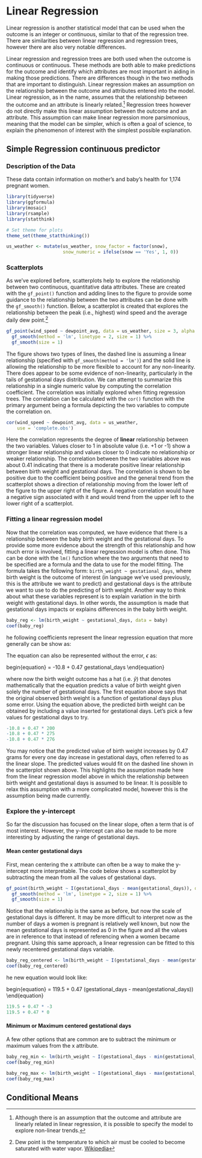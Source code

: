 # Linear Regression 

Linear regression is another statistical model that can be used when the outcome is an integer or continuous, similar to that of the regression tree. There are similarities between linear regression and regression trees, however there are also very notable differences. 

Linear regression and regression trees are both used when the outcome is continuous or continuous. These methods are both able to make predictions for the outcome and identify which attributes are most important in aiding in making those predictions. There are differences though in the two methods that are important to distinguish. Linear regression makes an assumption on the relationship between the outcome and attributes entered into the model. Linear regression, as in the name, assumes that the relationship between the outcome and an attribute is linearly related.^[Although there is an assumption that the outcome and attribute are linearly related in linear regression, it is possible to specify the model to explore non-linear trends.] Regression trees however do not directly make this linear assumption between the outcome and an attribute. This assumption can make linear regression more parsimonious, meaning that the model can be simpler, which is often a goal of science, to explain the phenomenon of interest with the simplest possible explanation. 

## Simple Regression continuous predictor
### Description of the Data
These data contain information on mother's and baby's health for 1,174 pregnant women.

```r
library(tidyverse)
library(ggformula)
library(mosaic)
library(rsample)
library(statthink)

# Set theme for plots
theme_set(theme_statthinking())

us_weather <- mutate(us_weather, snow_factor = factor(snow), 
                     snow_numeric = ifelse(snow == 'Yes', 1, 0))
```

### Scatterplots
As we've explored before, scatterplots help to explore the relationship between two continuous, quantitative data attributes. These are created with the `gf_point()` function and adding lines to the figure to provide some guidance to the relationship between the two attributes can be done with the `gf_smooth()` function. Below, a scatterplot is created that explores the relationship between the peak (i.e., highest) wind speed and the average daily dew point.^[Dew point is the temperature to which air must be cooled to become saturated with water vapor. [Wikipedia](https://en.wikipedia.org/wiki/Dew_point)]

```r
gf_point(wind_speed ~ dewpoint_avg, data = us_weather, size = 3, alpha = .2) %>%
  gf_smooth(method = 'lm', linetype = 2, size = 1) %>%
  gf_smooth(size = 1)
```

The figure shows two types of lines, the dashed line is assuming a linear relationship (specified with `gf_smooth(method = 'lm')`) and the solid line is allowing the relationship to be more flexible to account for any non-linearity. There does appear to be some evidence of non-linearity, particularly in the tails of gestational days distribution. We can attempt to summarize this relationship in a single numeric value by computing the correlation coefficient. The correlation was initially explored when fitting regression trees. The correlation can be calculated with the `cor()` function with the primary argument being a formula depicting the two variables to compute the correlation on.

```r
cor(wind_speed ~ dewpoint_avg, data = us_weather, 
    use = 'complete.obs')
```

Here the correlation represents the degree of **linear** relationship between the two variables. Values closer to 1 in absolute value (i.e. +1 or -1) show a stronger linear relationship and values closer to 0 indicate no relationship or weaker relationship. The correlation between the two variables above was about 0.41 indicating that there is a moderate positive linear relationship between birth weight and gestational days. The correlation is shown to be positive due to the coefficient being positive and the general trend from the scatterplot shows a direction of relationship moving from the lower left of the figure to the upper right of the figure. A negative correlation would have a negative sign associated with it and would trend from the upper left to the lower right of a scatterplot.


### Fitting a linear regression model
Now that the correlation was computed, we have evidence that there is a relationship between the baby birth weight and the gestational days. To provide some more evidence about the strength of this relationship and how much error is involved, fitting a linear regression model is often done. This can be done with the `lm()` function where the two arguments that need to be specified are a formula and the data to use for the model fitting. The formula takes the following form: `birth_weight ~ gestational_days`, where birth weight is the outcome of interest (in language we've used previously, this is the attribute we want to predict) and gestational days is the attribute we want to use to do the predicting of birth weight. Another way to think about what these variables represent is to explain variation in the birth weight with gestational days. In other words, the assumption is made that gestational days impacts or explains differences in the baby birth weight.

```r
baby_reg <- lm(birth_weight ~ gestational_days, data = baby)
coef(baby_reg)
```

he following coefficients represent the linear regression equation that more generally can be show as:

\begin{equation}
birth\_weight = -10.8 + 0.47 gestational\_days + \epsilon
\end{equation}

The equation can also be represented without the error, $\epsilon$ as:

begin{equation}
\hat{birth\_weight} = -10.8 + 0.47 gestational\_days
\end{equation}

where now the birth weight outcome has a hat (i.e. $\hat{y}$) that denotes mathematically that the equation predicts a value of birth weight given solely the number of gestational days. The first equation above says that the original observed birth weight is a function of gestational days plus some error. Using the equation above, the predicted birth weight can be obtained by including a value inserted for gestational days. Let's pick a few values for gestational days to try.

```r
-10.8 + 0.47 * 200
-10.8 + 0.47 * 275
-10.8 + 0.47 * 276
```

You may notice that the predicted value of birth weight increases by 0.47 grams for every one day increase in gestational days, often referred to as the linear slope. The predicted values would fit on the dashed line shown in the scatterplot shown above. This highlights the assumption made here from the linear regression model above in which the relationship between birth weight and gestational days is assumed to be linear. It is possible to relax this assumption with a more complicated model, however this is the assumption being made currently.

### Explore the y-intercept
So far the discussion has focused on the linear slope, often a term that is of most interest. However, the y-intercept can also be made to be more interesting by adjusting the range of gestational days.

#### Mean center gestational days
First, mean centering the x attribute can often be a way to make the y-intercept more interpretable. The code below shows a scatterplot by subtracting the mean from all the values of gestational days.

```r
gf_point(birth_weight ~ I(gestational_days - mean(gestational_days)), data = baby, size = 3, alpha = .2) %>%
  gf_smooth(method = 'lm', linetype = 2, size = 1) %>%
  gf_smooth(size = 1)
```

Notice that the relationship is the same as before, but now the scale of gestational days is different. It may be more difficult to interpret now as the number of days a women is pregnant is relatively well known, but now the mean gestational days is represented as 0 in the figure and all the values are in reference to that instead of referencing when a women became pregnant. Using this same approach, a linear regression can be fitted to this newly recentered gestational days variable.

```r
baby_reg_centered <- lm(birth_weight ~ I(gestational_days - mean(gestational_days)), data = baby)
coef(baby_reg_centered)
```

he new equation would look like:

begin{equation}
\hat{birth\_weight} = 119.5 + 0.47 (gestational\_days - mean(gestational\_days))
\end{equation}

```r
119.5 + 0.47 * -3
119.5 + 0.47 * 0
```

#### Minimum or Maximum centered gestational days
A few other options that are common are to subtract the minimum or maximum values from the x attribute.

```r
baby_reg_min <- lm(birth_weight ~ I(gestational_days - min(gestational_days)), data = baby)
coef(baby_reg_min)
```

```r
baby_reg_max <- lm(birth_weight ~ I(gestational_days - max(gestational_days)), data = baby)
coef(baby_reg_max)
```


## Conditional Means

